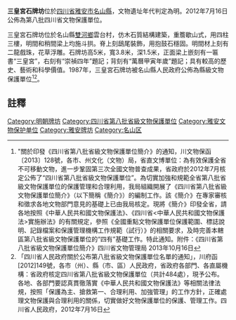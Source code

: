 {{msg:四川省文物保護單位
|名稱 = 三皇宮石牌坊
|編號 = 273
|圖片 = 
|級別 = S8
|分類 = 
|時代 = [[明代|明代]]
|地点 = [[四川省|四川省]][[雅安市|雅安市]][[名山縣|名山縣]]
|坐標 =
|登錄 = 2012年7月16日
}}
'''三皇宮石牌坊'''位於[[四川省|四川省]][[雅安市|雅安市]][[名山縣|名山縣]]，文物遺址年代判定為明。2012年7月16日公佈為第八批四川省文物保護單位。

三皇宮石牌坊位於名山縣[[双河乡_(名山县)|雙河鄉]]雲台村，仿木石質結構建築，重簷歇山式，用四柱三樓，明間和稍間梁上均施斗拱。脊上刻鴟尾裝飾，用抱鼓石穩固。明間材上刻有二龍戲珠，花草浮雕。石牌坊高5米，寬3.8米，深1.5米，正面梁上嵌刻有一匾書“三皇宮”，右刻有“崇禎四年”題記；背刻有“萬曆甲寅年歲”題記；具有較高的歷史、藝術和科學價值。1987年，三皇宮石牌坊被名山縣人民政府公佈為縣級文物保護單位<ref>"關於印發《四川省第八批省級文物保護單位簡介》的通知，川文物保函〔2013〕128號，各市、州文化（文物）局，省直文博單位：為有效保護全省不可移動文物，進一步鞏固第三次全國文物普查成果，省政府於2012年7月核定公佈了“四川省第八批省級文物保護單位”。為切實加強和規範全省第八批省級文物保護單位的保護管理和合理利用，我局組織開展了《四川省第八批省級文物保護單位簡介》（以下簡稱《簡介》）的編制工作。該《簡介》在專家審核和徵求各地文物部門意見的基礎上已由我局核定。現將《簡介》印發全省，請各地按照《中華人民共和國文物保護法》、《四川省<中華人民共和國文物保護法>實施辦法》的有關規定，參照《全國重點文物保護單位保護範圍、標誌說明、記錄檔案和保護管理機構工作規範（試行）》的相關要求，及時完善本轄區第八批省級文物保護單位的“四有”基礎工作。特此通知。附件：《四川省第八批省級文物保護單位簡介》四川省文物管理局  2013年10月16日</ref><ref>「四川省人民政府關於公布第八批省級文物保護單位名單的通知」，川府函[2012]149號，各市（州）、縣（市、區）人民政府，省政府各部門、各直屬機構：省政府核定四川省第八批省級文物保護單位（共計484處），現予公布。各地、各部門要認真貫徹落實《中華人民共和國文物保護法》等相關法律法規，按照「保護為主、搶救第一、合理利用、加強管理」的工作方針，正確處理文物保護與合理利用的關係，切實做好文物保護單位的保護、管理工作。四川省人民政府，2012年7月16日</ref>。
==註釋==
{{reflist}}
[[Category:明朝牌坊|Category:明朝牌坊]]
[[Category:四川省第八批省級文物保護單位|Category:四川省第八批省級文物保護單位]]
[[Category:雅安文物保护单位|Category:雅安文物保护单位]]
[[Category:雅安牌坊|Category:雅安牌坊]]
[[Category:名山区|Category:名山区]]